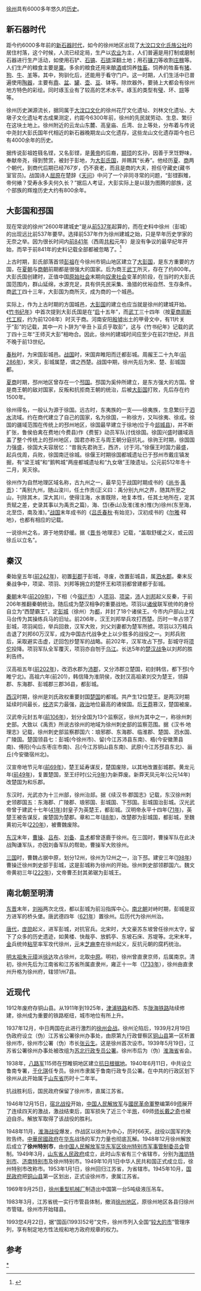 [[徐州|徐州]]具有6000多年悠久的[[历史|历史]]。

== 新石器时代 ==
距今约6000多年前的[[新石器时代|新石器时代]]，如今的徐州地区出现了[[大汶口文化|大汶口文化]][[氏族|氏族]][[公社|公社]]的居住村落，这个时候，人流已经定局，生产以[[农业|农业]]为主，人们普遍是用打制或磨制石器进行生产活动，如使用石铲、[[十字鎬|石镐]]、[[锛|石锛]]深翻土地；用石[[镰刀|镰刀]]等收割[[庄稼|庄稼]]等。人们生产的粮食主要是[[小米|粟]]。多余的粮食还用来酿[[酒|酒]]或饲养[[牲畜|牲畜]]。饲养的牲畜有[[猪|猪]]、[[狗|狗]]、[[牛|牛]]、[[羊|羊]]等。其中，狗驯化后，还能用于看守门户。这一时期，人们生活中已普遍使用[[陶器|陶器]]，主要有[[鼎|鼎]]、[[盆|盆]]、[[罐|罐]]、[[壶|壶]]、[[豆|豆]]、钵等。除炊器外，要骑上大都会有徐州地方特色的彩绘。同时琢玉业有了较高的艺术水平。琢玉的类型有[[璧|璧]]、环、[[琮|琮]]等等。

徐州历史渊源流长，据同属于[[大汶口文化|大汶口文化]]的徐州花厅文化遗址、刘林文化遗址、大墩子文化遗址考古成果测定，约距今6300年前，徐州的先民就劳动、生息、繁衍在这块土地上。徐州附近的云龙山东麓、高皇庙、丘湾、台上等处，分布着与传说中尧封大彭氏国年代相近的新石器晚期龙山文化遗存，这些龙山文化遗存距今也已有4000余年的历史。

据传说彭祖姓篯名铿，又名彭铿，是[[黄帝|黄帝]]的后裔，[[颛顼|颛顼]]的玄孙，因善于烹饪野味，奉献帝尧，得到赞赏，被封于彭地，为[[大彭国|大彭氏国]]，并赐其“长寿”。他经历[[夏|夏]]、[[商朝|商]]两个朝代，到商代后期已经767岁，仍不衰老，而且是商的大夫，担任守藏史(藏书室官员)。战国诗人[[屈原|屈原]]在楚辞《[[楚辞·天问|天问]]》中问了一个非同寻常的问题，“彭铿斟雉，帝何飨？受寿永多夫何久长？”据后人考证，大彭实际上是以鼓为图腾的部族，这个部族的辉煌历史大约有800余年。

== 大彭国和邳国 ==

现在常说的徐州“2600年建城史”是从[[前537年|前537年]]起算的，而在史料中徐州（彭城）的出现远比前537年要早。选择前537年作为徐州建城之始，只是早年历史学家的无奈之举。因为很长时间内[[前841年|前841年]]（西周[[共和_(西周)|共和]]元年）是没有争议的最早纪年开始，而早于前841年的史料记载全部都被忽略了。<ref>{{cite web|url=http://js.ifeng.com/xz/humanity/pcls/detail_2015_07/22/4139225_0.shtml|title=徐州是世界已知建城纪元年最早的城市|date=2015-07-22|publisher=凤凰网|accessdate=2021-08-11|archive-date=2015-09-21|archive-url=https://web.archive.org/web/20150921161008/http://js.ifeng.com/xz/humanity/pcls/detail_2015_07/22/4139225_0.shtml|dead-url=no}}</ref>

上古时期，彭氏部落首领[[彭祖|彭祖]]在今徐州市铜山地区建立了[[大彭国|大彭国]]，是东方重要的方国，在[[夏朝|夏朝]]与[[商朝|商朝]]前期都是很强大的国家。后为商王[[武丁|武丁]]所灭，存在了约800年。大彭氏国创建时，正值中国[[原始社会|原始社会]]末期向[[奴隶社会|奴隶社会]]变革的阶段，在当时的大彭氏国范围内，群山延绵，水源充足，具有供先民采集、渔猎的优裕自然、生存条件。商[[武丁|武丁]]四十三年，大彭国为商所灭，成为商的一个城邑。

实际上，作为上古时期的方国城邑，[[大彭国|大彭国]]的建立也应当就是徐州的建城开始。《[[竹书纪年|竹书纪年]]》中首次提到大彭氏国是在“[[启|启]]十五年”，而[[武丁|武丁]]三十四年（按[[夏商周断代工程|夏商周断代工程]]，约为前1208年）时灭于商。河南安阳[[殷墟|殷墟]]出土的甲骨文中，有11片关于“彭”的记载，其中一片卜辞为“辛丑卜亘贞乎取彭”，这与《竹书纪年》记载的武丁四十三年“王师灭大彭”相吻合。因此，徐州的建城时间应至少在前21世纪，并且不晚于前13世纪。

[[春秋时期|春秋]]时，为宋国彭城邑。[[战国|战国]]时，宋国弃睢阳而迁都彭城。周赧王二十九年([[前286年|前286年]])，宋灭，彭城属楚，谓之西楚。战国中期，徐州先后为宋、楚、彭城国都。

[[夏|夏]][[商朝|商]]时期，邳州地区曾存在一个[[邳国|邳国]]。邳国为奚仲所建立，是东方强大的方国。曾是商王朝的敌对国家，反叛和抗拒商王朝的统治，后被[[大彭国|大彭国]]打败，先后存在约1500年。

徐州得名，一般认为源于徐国。远古时，东夷族的一支——徐夷族，生息繁衍于[[泗水_(河流)|泗水]]流域。约在商代建立了自己的国家，名为徐国，一称徐方，又叫徐夷、徐戎。徐国的疆域范围在传统上的邳州地区，徐国最早建立于徐地(位于今[[郯城县|郯城县]])，并不断扩张，鲁侯伯禽在费地(今费县)作《费誓》动员军队讨伐徐国。徐国兴盛时疆域涵盖了整个传统上的邳州地区，国君亦称王与周王朝分庭抗礼。徐驹王时期，徐国国力强盛，徐国大夫容居忆：“昔我先君驹王，西济，讨于河。”徐偃王时国力最盛，起兵伐周，兵败，徐国南迁徐城。徐偃王时期徐国都城遗址已于邳州市戴庄镇发掘，有“梁王城”和“鹅鸭城”两座都城遗址和“九女墩”王陵遗址。公元前512年冬十二月，吴灭徐。

徐州作为自然地理区域名称，古九州之一，最早见于战国时期成书的《[[尚书|尚书]]·[[禹贡|禹贡]]》：“禹别九州，随山浚川，任土作贡(正义曰：禹分别九州之界，随其所至之山，刊除其木，深大其川，使得注海，水害既除，地复本性，任其土地所在，定其贡赋之差，史录其事以为禹贡之篇)，海、岱(泰山)及淮(淮水)惟(为)徐州(东至海，北至岱，南及淮)。”[[战国|战国]]末年成书的《[[吕氏春秋|吕氏春秋]]·有始览》，汉初成书的《[[尔雅|尔雅]]·释地》，也都有相应的记载。

一说徐州之名，源于地势舒缓。据《[[晋书|晋书]]·地理志》记载，“盖取舒缓之义，或云因徐丘以立名”。

== 秦汉 ==
秦始皇五年([[前242年|前242年]])，初置[[彭郡|彭郡]]于彭城，寻废，改置彭城县，属[[泗水郡|泗水郡]]。秦末反秦战争中，项梁、项羽、刘邦等拥立的楚怀王和项羽都曾建都于彭城。

[[秦朝|秦朝]]末年([[前209年|前209年]])，下相（今[[宿迁市|宿迁市]]）人[[项羽|项羽]]、[[项梁|项梁]]，[[沛县|沛]]人[[刘邦|刘邦]]起义反秦，于前206年推翻秦朝统治。随后成为楚汉相争的重要战地。项羽以[[诸侯|诸侯]]联军统帅的身份自立为“西楚霸王”，定[[彭城|彭城]]（徐州）为[[都|都]]，并封了18个诸侯王。今市内户部山上戏马台传为其操练兵马的旧址。前206年，汉王刘邦举兵攻打西楚。历时一年占领了彭城，项羽闻后，举兵回救，汉军大败，刘父刘妻都为楚军所掳。项羽以3万精兵击退了刘邦60万汉军，成为中国古代战争史上以少胜多的战役之一。刘邦兵败后，采取避实击虚，迂回包抄楚军的战略。前202年，汉军攻占下邳，彭城守将[[项佗|项佗]]投降。项羽军队全军覆灭，项羽亦自刎于[[乌江|乌江]]。长达5年的[[楚汉战争|楚汉战争]]以刘邦的胜利告终。

汉高祖五年([[前202年|前202年]])，改泗水郡为[[沛郡|沛郡]]，又分沛郡立楚国，初封韩信，都下邳(今睢宁北)。高祖六年(前201)，韩信降为淮阴侯，改封汉高祖弟刘交为楚王，领薛郡、东海郡、彭城郡三郡36县，都彭城。

[[西汉|西汉]]时期，徐州是刘氏政权重要封国[[楚国|楚国]]的都城。共产生12位楚王。是两汉时期延续时间最长，[[经济|经济]]实力最强，[[政治|政治]]地位最高的诸侯国。后[[王莽|王莽]]篡汉，楚国被废。

汉武帝元封五年([[前106年|前106年]])，划分全国为13个监察区，徐州为其中之一，称徐州刺史部。大致以《禹贡》所说古徐州的地域为徐州刺史部的监察范围。据《汉书·地理志》记载，徐州刺史部监察郡国六：琅邪郡、东海郡、临淮郡、楚国、泗水国、广陵国。楚国领县七：彭城(今徐州市)、留(今江苏沛县东南)、梧(今安徽萧县南)、傅阳(今山东枣庄市南)、吕(今江苏铜山县东南)、武原(今江苏邳县东北)、甾丘(今安徽宿州北)。

汉宣帝地节元年([[前69年|前69年]])，楚王延寿谋反，楚国废除，以其地改置彭城郡。黄龙元年([[前49年|前49年]])，复置楚国，至王纡时(公元[[9年|9年]])为新莽废。新莽天凤元年(公元14年)改楚国为和乐郡。

东汉时，光武亦为十三州部，徐州治郯。据《续汉书·郡国志》记载，东汉徐州刺史领郡国五：东海郡、广陵郡、琅邪国、彭城国、下邳国。彭城国治彭城。汉光武帝曾于建武十七年([[41年|41年]])封皇子为英楚王，都彭城。汉明帝永平十四年([[71年|71年]])，英楚王被告谋反，废楚国为楚郡。章和二年([[88年|88年]])，改楚郡为彭城国，都彭城，至魏黄初元年([[220年|220年]])，被曹魏废除。

[[东汉|东汉]]末年，[[曹操|曹操]]、[[吕布|吕布]]、[[刘备|刘备]]、[[袁术|袁术]]都曾逐鹿于徐州。在三国时，曹操军队在此决战陶谦军队，亦因刘备军队的帮助，曹操军大败徐州。

[[三国|三国]]时，曹魏占据中原，划分12州，徐州为12州之一，治下邳。建安三年([[198年|198年]])曹操迁徐州刺史部于彭城，这是彭城称为徐州的开始。徐州刺史部领郡国六。魏文帝黄初三年([[222年|222年]])，文帝曹丕封其弟琚为彭城王。

== 南北朝至明清 ==

[[东晋|东晋]]末年，[[刘裕|刘裕]]两次北伐，都以彭城为前沿指挥中心。[[南北朝|南北朝]]对峙时期，彭城是双方进军的桥头堡。唐武德四年（[[621年|621年]]）置徐州。后历代为徐州州治。

[[唐代|唐代]]，[[庞勋|庞勋]]起义，进军彭城，对抗官兵。北宋时，大文豪苏东坡曾任徐州太守，留下了众多的历史遗迹，如黄楼、快哉亭、放鹤亭、东坡石床、苏堤等。北宋末年，[[金|金]]兵统帅[[粘罕|粘罕]]率军攻代徐州，[[元朝|元]]末[[芝麻李|芝麻李]]在徐州起义，反抗元朝的腐朽统治。

[[明太祖|明太祖]][[朱元璋|朱元璋]]派[[徐达|徐达]]攻占徐州，北取[[中原|中原]]。明初，徐州曾直隶京师，后属南京。清初，徐州先后为江南省和江苏省所属直隶州，雍正十一年（[[1733年|1733年]]），徐州由直隶州升格为徐州府，辖领1州7县。

== 近现代 ==

1912年废府存铜山县。从1911年到1925年，[[津浦铁路|津浦铁路]]和西、东[[陇海铁路|陇海铁路]]陆续修建，徐州成为重要的铁路枢纽，城市地位有所上升。

1937年12月，中日两国在此进行激烈的[[徐州会战|徐州会战]]。徐州沦陷后，1939月2月19日伪政府设立（伪）江苏省公署徐州办事处，由原第九行政督察区[[铜山县|铜山县]]第一区析置徐州市，徐州市公署（伪）市长[[张云生|张云生]]。这是徐州首次设市。1939年5月19日，江苏省公署徐州办事处被改组为[[苏北行政专员公署|苏北行政专员公署]]。徐州市后为（伪）[[淮海省|淮海省]]省会。

1938年，[[八路军|八路军]]115师在邳睢铜地区建立[[抗日根据地|抗日根据地]]。1940年6月11日，中共设立鲁南专署，[[于化琪|于化琪]]任专员。徐州市隶属于鲁南行政专员公署。在中共的行政区划下徐州从此开始属于[[山东省|山东省]]历时十二年半。

抗战胜利后，国民政府保留了徐州市，直属江苏省。

1946年12月15日，[[宿北战役|宿北战役]]开始，[[中国人民解放军|中国人民解放军]]与[[國民革命軍|國民革命軍]]整编第69[[师|师]]展开了连续四天的激战，激战结束后，国军损失了近三个半[[旅|旅]]，69师[[师长|师长]][[戴之奇|戴之奇]]也被迫自杀。解放军取得了该战役的胜利。

1948年11月，[[淮海战役|淮海战役]]爆发，作战区以徐州为中心，历时66天。战役以国军的失败告终。[[中華民國政府|中華民國政府]]在[[华东|华东]]战场的军力力量也彻底瓦解。1948年12月徐州解放后成立了'''徐州特别市'''，由[[中国人民解放军华东军区徐州特别市军事管制委员会|中国人民解放军华东军区徐州特别市军事管制委员会]]管制。1949年3月，[[山东省人民政府|山东省人民政府]]成立，此时山东省有三个省辖市，分别为[[潍坊特别市|潍坊特别市]]、[[济南特别市|济南特别市]]及徐州特别市。1949年10月1日中华人民共和国正式成立后，徐州特别市改称市。1953年1月1日，徐州回归江苏省，为省辖市。1945年10月，[[国民政府|国民政府]]把[[铜山县|铜山县]]第一区划出，正式设徐州市，隶属江苏省。

1969年9月25日，[[徐工集团|徐州重型机械厂]]制造出中国第一台5吨级液压吊车。

1983年3月，江苏省统一实行市管县体制，撤消[[徐州地区|徐州地区]]，原徐州地区各县归徐州市管辖。徐州市开始辖县。

1993您4月22日，据“国函(1993)52号”文件，徐州市列入全国“[[较大的市|较大的市]]”管理序列，享有制定地方性法规和地方政府规章的权力。

== 参考 ==
{{Reflist}}

[[Category:徐州历史|*]]